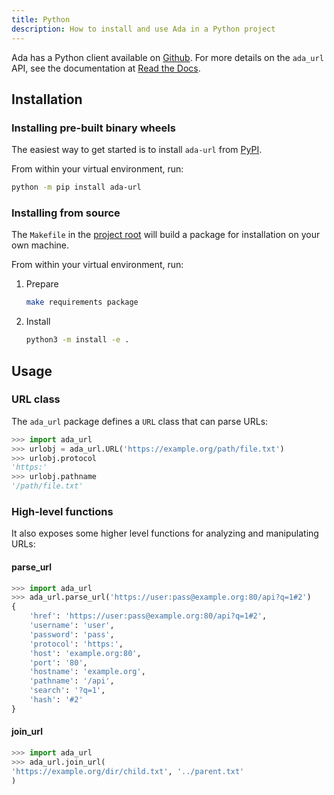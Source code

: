 ```yaml
---
title: Python
description: How to install and use Ada in a Python project
---
```


Ada has a Python client available on [Github](https://github.com/ada-url/ada-python).
For more details on the `ada_url` API, see the documentation at [Read the Docs](https://ada-url.readthedocs.io/en/latest/).

## Installation

### Installing pre-built binary wheels

The easiest way to get started is to install `ada-url` from [PyPI](https://pypi.org/project/ada-url/).

From within your virtual environment, run:

```bash
python -m pip install ada-url 
```

### Installing from source

The `Makefile` in the [project root](https://github.com/ada-url/ada-python) will build a package for installation on your own machine.

From within your virtual environment, run:

<Steps>   

 1. Prepare

    ```bash
    make requirements package
    ```

 2. Install

    ```bash
    python3 -m install -e .
    ```

</Steps>

## Usage

### URL class

The `ada_url` package defines a `URL` class that can parse URLs:

```python
>>> import ada_url
>>> urlobj = ada_url.URL('https://example.org/path/file.txt')
>>> urlobj.protocol
'https:'
>>> urlobj.pathname
'/path/file.txt'
```

### High-level functions

It also exposes some higher level functions for analyzing and manipulating URLs:

#### parse_url

```python
>>> import ada_url
>>> ada_url.parse_url('https://user:pass@example.org:80/api?q=1#2')
{
    'href': 'https://user:pass@example.org:80/api?q=1#2',
    'username': 'user',
    'password': 'pass',
    'protocol': 'https:',
    'host': 'example.org:80',
    'port': '80',
    'hostname': 'example.org',
    'pathname': '/api',
    'search': '?q=1',
    'hash': '#2'
}
```

#### join_url

```python
>>> import ada_url
>>> ada_url.join_url(
'https://example.org/dir/child.txt', '../parent.txt'
)
```